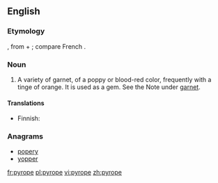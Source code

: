 ==English==

===Etymology===
{{etyl|la|en}} {{term|pyropus||a kind of red bronze|lang=la}}, from {{etyl|grc|en}} {{term|πῦρ||fire|tr=pyr|lang=grc}} + {{term|ὤψ||eye|tr=ōps|lang=grc}}; compare French {{term|pyrope|lang=fr}}.

===Noun===
{{en-noun|pyropes}}

# {{context|mineralogy|lang=en}} A variety of garnet, of a poppy or blood-red color, frequently with a tinge of orange. It is used as a gem. See the Note under [[garnet]].

====Translations====
{{trans-top|mineral}}
* Finnish: {{t|fi|pyrooppi}}
{{trans-mid}}
{{trans-bottom}}

===Anagrams===
* [[popery#English|popery]]
* [[yopper#English|yopper]]

[[fr:pyrope]]
[[pl:pyrope]]
[[vi:pyrope]]
[[zh:pyrope]]